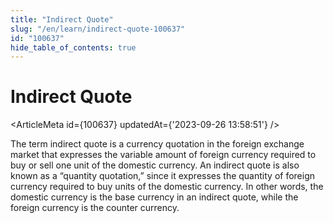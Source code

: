 ```yaml
---
title: "Indirect Quote"
slug: "/en/learn/indirect-quote-100637"
id: "100637"
hide_table_of_contents: true
---
```



# Indirect Quote

<ArticleMeta id={100637} updatedAt={'2023-09-26 13:58:51'} />
<div className='border-solid border-b border-t-0 my-4 border-[var(--ifm-color-gray-300)]' />

The term indirect quote is a currency quotation in the foreign exchange market that expresses the variable amount of foreign currency required to buy or sell one unit of the domestic currency. An indirect quote is also known as a “quantity quotation,” since it expresses the quantity of foreign currency required to buy units of the domestic currency. In other words, the domestic currency is the base currency in an indirect quote, while the foreign currency is the counter currency.
